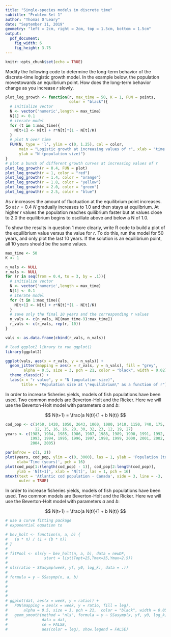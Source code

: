 ```yaml
---
title: "Single-species models in discrete time"
subtitle: "Problem Set 1"
author: "Thomas O'Leary"
date: "September 11, 2019"
geometry: "left = 2cm, right = 2cm, top = 1.5cm, bottom = 1.5cm"
output: 
  pdf_document:
    fig_width: 6
    fig_height: 3.75
---
```

```r
knitr::opts_chunk$set(echo = TRUE)
```

\section{1. Discrete-time logistic growth model: Increasing r}
Modify the following code to determine the long-term behavior of the discrete-time logistic growth model. In the example below, the population movestowards an equilbrium point. How does the long-term behavior change as you increase $r$ slowly.

```r
plot_log_growth <- function(r, max_time = 50, K = 1, FUN = points, 
                            color = "black"){
  # initialize vector
  N <- vector('numeric',length = max_time)
  N[1] <- 0.1
  # iterate model
  for (t in 1:max_time){
    N[t+1] <- N[t] + r*N[t]*(1 - N[t]/K)
  }
  # plot N over time
  FUN(N, type = 'l', ylim = c(0, 1.25), col = color, 
      main = "Logistic growth at increasing values of r", xlab = "time (t)",
      ylab = "N (population size)")
}
# plot a bunch of different growth curves at increasing values of r
plot_log_growth(r = 0.4, FUN = plot)
plot_log_growth(r = 1, color = "red")
plot_log_growth(r = 1.4, color = "orange")
plot_log_growth(r = 1.8, color = "yellow")
plot_log_growth(r = 2.0, color = "green")
plot_log_growth(r = 2.5, color = "blue")
```


As $r$ increases the amount of fluctuation at the equilibrium point increases. So at $r = 0.4$ $N$ gradually increases to 1.0 and then stays at equilbrium. At higher $r$ values the population reaches quilibrium faster but at values close to 2.0 the equilibrium begins to oscillate above and below a N of 1.0. 


\section{2. Plot the final ten years of N as a function of increasing values of $r$ }
To show the results in question 1 more clearly, write R code to build a plot of the equilibrium value versus the value for $r$. To do this, run the model for 50 years, and only plot the last 10 years. If the solution is an equilibrium point, all 10 years should be the same values.

```r
max_time <- 50
K <- 1

n_vals <- NULL
r_vals <- NULL
for (r in seq(from = 0.4, to = 3, by = .1)){
  # initialize vector
  N <- vector('numeric',length = max_time)
  N[1] <- 0.1
  # iterate model
  for (t in 1:max_time){
    N[t+1] <- N[t] + r*N[t]*(1 - N[t]/K)
  }
  # save only the final 10 years and the corresponding r values
  n_vals <- c(n_vals, N[(max_time-9):max_time])
  r_vals <- c(r_vals, rep(r, 10))
}

vals <- as.data.frame(cbind(r_vals, n_vals))

# load ggplot2 library to run ggplot()
library(ggplot2)

ggplot(vals, aes(x = r_vals, y = n_vals)) +
  geom_jitter(mapping = aes(x = r_vals, y = n_vals), fill = "grey", 
        alpha = 0.5, size = 3, pch = 21, color = "black", width = 0.02) +
  theme_classic() + 
  labs(x = "r value", y = "N (population size)", 
       title = "Population size at \"equilibrium\" as a function of r")
```




\section{3. Fisheries Example}

In order to increase fisheries yields, models of fish populations have been used. Two common models are Beverton-Holt and the Ricker. Here we will use the Beverton-Holt model with parameters *a* and *b*:

$$
N(t+1) = \frac{a N(t)}{1 + b N(t)} 
$$

```r
cod_pop <- c(1450, 1420, 1050, 2643, 1060, 1080, 1410, 1150, 740, 175, 43, 10, 
             12, 15, 16, 16, 28, 30, 32, 23, 12, 19, 27)
years <- c(1983, 1984, 1985, 1986, 1987, 1988, 1989, 1990, 1991, 1992, 
           1993, 1994, 1995, 1996, 1997, 1998, 1999, 2000, 2001, 2002, 2003, 
           2004, 2005)

par(mfrow = c(1, 2))
plot(years, cod_pop, ylim = c(0, 3000), las = 1, ylab = 'Population (tonnes)', 
     xlab='Time (years)', pch = 16)
plot(cod_pop[1:(length(cod_pop) - 1)], cod_pop[2:length(cod_pop)], 
     ylab = 'N[t+1]', xlab = 'N[t]', las = 1, pch = 16)
mtext(text = 'Atlantic cod population - Canada', side = 3, line = -3, 
      outer = TRUE)
```

In order to increase fisheries yields, models of fish populations have been used. Two common models are Beverton-Holt and the Ricker. Here we will use the Beverton-Holt model with parameters *a* and *b*:

$$
N(t+1) = \frac{a N(t)}{1 + b N(t)} 
$$

\subsection{A. What are the parameter values (*a* and *b*) that best fit the data in phase plane diagram above?}

```r
# use a curve fitting package
# exponential equation to

# bev_holt <- function(n, a, b) {
#   (a * n) / (1 + (b * n))
# }
# 
# fitPool <- nls(y ~ bev_holt(n, a, b), data = newDF,
#                start = list(Topt=25,Tmax=35,Ymax=2.5))
# 
# nls(ratio ~ SSasymp(week, yf, y0, log_k), data = .))
# 
# formula = y ~ SSasymp(n, a, b)
# 
# 
# 
# 
# ggplot(dat, aes(x = week, y = ratio)) +
#   FUN(mapping = aes(x = week, y = ratio, fill = leg),
#       alpha = 0.5, size = 3, pch = 21,  color = "black", width = 0.05) +
#   geom_smooth(method = "nls", formula = y ~ SSasymp(x, yf, y0, log_k),
#               data = dat,
#               se = FALSE,
#               aes(color = leg), show.legend = FALSE)



```



<!-- #### 3b) For the best fit model, what is the optimal level of harvesting (*h*) that maximizes yield and prevents the population from going below 100 tonnes over a 50 year period? Use the modified Beverton-Holt model with a harvesting rate of *h*: -->

<!-- $$ -->
<!-- N(t+1) = (1-h) \frac{a N(t)}{1 + b N(t)}  -->
<!-- $$ -->




